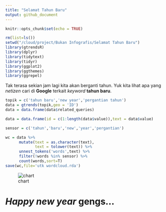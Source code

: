 ```yaml
---
title: "Selamat Tahun Baru"
output: github_document
---
```


```r
knitr::opts_chunk$set(echo = TRUE)
```

```r
rm(list=ls())
setwd("/cloud/project/Bukan Infografis/Selamat Tahun Baru")
library(gtrendsR)
library(dplyr)
library(tidytext)
library(tidyr)
library(ggplot2)
library(ggthemes)
library(ggrepel)
```

Tak terasa sekian jam lagi kita akan berganti tahun. Yuk kita lihat apa yang _netizen_ cari di __Google__ terkait _keyword_ __tahun baru__.

```r
topik = c('tahun baru','new year','pergantian tahun')
data = gtrends(topik,geo = 'ID')
data = data.frame(data$related_queries)

data = data.frame(id = c(1:length(data$value)),text = data$value)

sensor = c('tahun','baru','new','year','pergantian')

wc = data %>% 
      mutate(text = as.character(text),
             text = tolower(text)) %>%
      unnest_tokens('words',text) %>%
      filter(!words %in% sensor) %>%
      count(words,sort=T)
save(wc,file='utk wordcloud.rda')
```

![chart](https://raw.githubusercontent.com/ikanx101/belajaR/master/Bukan%20Infografis/Selamat%20Tahun%20Baru/Wordcloud%20Tahun%20Baru.png)

# _Happy new year_ gengs...